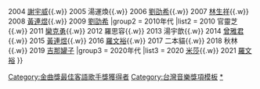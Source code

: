 {{Navbox
|name  = 金曲獎最佳客語歌手獎
|title = [[金曲獎]]：[[最佳客語歌手獎 (金曲獎)|最佳客語歌手獎]]
|titlestyle = background: #FFD700
|groupstyle = background: #FFE34D
|group1 = 2000年代
|list1 = {{nowrap begin}}
2003 [[劉劭希]]{{.w}}
2004 [[謝宇威]]{{.w}}
2005 湯運煥{{.w}}
2006 [[劉劭希]]{{.w}}
2007 [[林生祥]]{{.w}}
2008 [[黃連煜]]{{.w}}
2009 [[劉劭希]]
{{nowrap end}}
|group2 = 2010年代
|list2 = {{nowrap begin}}
2010 官靈芝{{.w}}
2011 [[欒克勇]]{{.w}}
2012 羅思容{{.w}}
2013 湯宇歆{{.w}}
2014 [[曾雅君]]{{.w}}
2015 [[黃連煜]]{{.w}}
2016 [[羅文裕 (歌手)|羅文裕]]{{.w}}
2017 二本貓{{.w}}
2018 秋林{{.w}}
2019 [[吉那罐子]]
{{nowrap end}}
|group3 = 2020年代
|list3 = {{nowrap begin}}
2020 [[米莎 (歌手)|米莎]]{{.w}}
2021 [[羅文裕 (歌手)|羅文裕]]
{{nowrap end}}
}}<includeonly>
[[Category:金曲獎最佳客語歌手獎獲得者]]
</includeonly><noinclude>
[[Category:台灣音樂獎項模板]]
[[Category:金曲獎流行音樂類|*]]
</noinclude>